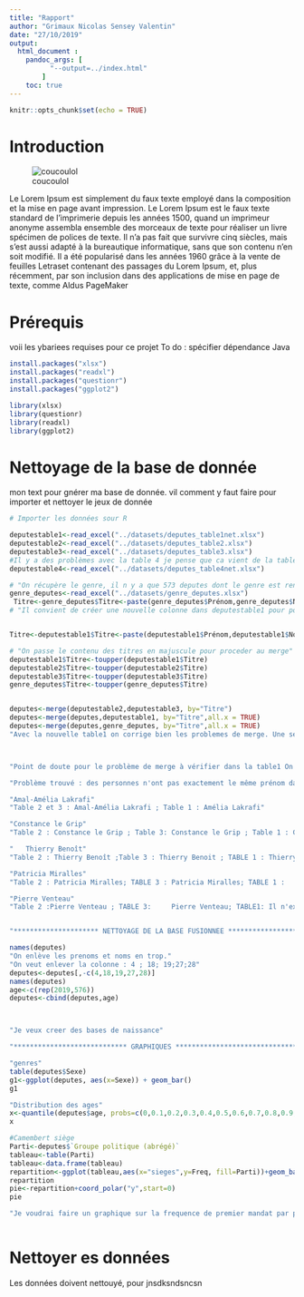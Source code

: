 ```yaml
---
title: "Rapport"
author: "Grimaux Nicolas Sensey Valentin"
date: "27/10/2019"
output: 
  html_document :
    pandoc_args: [
          "--output=../index.html"
        ]
    toc: true
---
```


```r
knitr::opts_chunk$set(echo = TRUE)

```

# Introduction

![coucoulol](../images/test.png)


Le Lorem Ipsum est simplement du faux texte employé dans la composition et la mise en page avant impression. Le Lorem Ipsum est le faux texte standard de l'imprimerie depuis les années 1500, quand un imprimeur anonyme assembla ensemble des morceaux de texte pour réaliser un livre spécimen de polices de texte. Il n'a pas fait que survivre cinq siècles, mais s'est aussi adapté à la bureautique informatique, sans que son contenu n'en soit modifié. Il a été popularisé dans les années 1960 grâce à la vente de feuilles Letraset contenant des passages du Lorem Ipsum, et, plus récemment, par son inclusion dans des applications de mise en page de texte, comme Aldus PageMaker


# Prérequis

voii les ybariees requises pour ce projet
To do : spécifier dépendance Java
```r
install.packages("xlsx")
install.packages("readxl")
install.packages("questionr")
install.packages("ggplot2")
```



```r

library(xlsx)
library(questionr)
library(readxl)
library(ggplot2)
```

# Nettoyage de la base de donnée 

mon text pour gnérer ma base de donnée. vil comment y faut faire pour importer et nettoyer le jeux de donnée

```r
# Importer les données sour R

deputestable1<-read_excel("../datasets/deputes_table1net.xlsx") 
deputestable2<-read_excel("../datasets/deputes_table2.xlsx")
deputestable3<-read_excel("../datasets/deputes_table3.xlsx")
#Il y a des problèmes avec la table 4 je pense que ca vient de la table Excel
deputestable4<-read_excel("../datasets/deputes_table4net.xlsx")

# "On récupère le genre, il n y a que 573 deputes dont le genre est renseigne"
genre_deputes<-read_excel("../datasets/genre_deputes.xlsx")
 Titre<-genre_deputes$Titre<-paste(genre_deputes$Prénom,genre_deputes$Nom,sep=" ")
# "Il convient de créer une nouvelle colonne dans deputestable1 pour pouvoir merge avec les deux autres"


Titre<-deputestable1$Titre<-paste(deputestable1$Prénom,deputestable1$Nom_Propre,sep=" ")

# "On passe le contenu des titres en majuscule pour proceder au merge"
deputestable1$Titre<-toupper(deputestable1$Titre)
deputestable2$Titre<-toupper(deputestable2$Titre)
deputestable3$Titre<-toupper(deputestable3$Titre)
genre_deputes$Titre<-toupper(genre_deputes$Titre)


deputes<-merge(deputestable2,deputestable3, by="Titre")
deputes<-merge(deputes,deputestable1, by="Titre",all.x = TRUE)
deputes<-merge(deputes,genre_deputes, by="Titre",all.x = TRUE)
"Avec la nouvelle table1 on corrige bien les problemes de merge. Une seule personne disparait ce qui est normal cependant on veut la garder donc on va rajouter all.x=TRUE"



"Point de doute pour le problème de merge à vérifier dans la table1 On arrive à 571 merge"

"Problème trouvé : des personnes n'ont pas exactement le même prénom dans les deux bases j'essai donc de les repertoriers "

"Amal-Amélia Lakrafi"
"Table 2 et 3 : Amal-Amélia Lakrafi ; Table 1 : Amélia Lakrafi"

"Constance le Grip"
"Table 2 : Constance le Grip ; Table 3: Constance le Grip ; Table 1 : Constance Le Grip             Le problème se règle lorsqu'on passe titre ne majuscule"

"	Thierry Benoît"
"Table 2 : Thierry Benoît ;Table 3 : Thierry Benoit ; TABLE 1 : Thierry Benoit"

"Patricia Miralles"
"Table 2 : Patricia Miralles; TABLE 3 : Patricia Miralles; TABLE 1 : 	Patricia Mirallès"

"Pierre Venteau"
"Table 2 :Pierre Venteau ; TABLE 3: 	Pierre Venteau; TABLE1: Il n'existe pas dans la base 1"


"********************* NETTOYAGE DE LA BASE FUSIONNEE ********************* "
```


```r
names(deputes)
"On enlève les prenoms et noms en trop."
"On veut enlever la colonne : 4 ; 18; 19;27;28"
deputes<-deputes[,-c(4,18,19,27,28)]
names(deputes)
age<-c(rep(2019,576))
deputes<-cbind(deputes,age)



"Je veux creer des bases de naissance" 

"**************************** GRAPHIQUES **********************************"
```


```r
"genres"
table(deputes$Sexe)
g1<-ggplot(deputes, aes(x=Sexe)) + geom_bar()
g1
```


```r
"Distribution des ages"
x<-quantile(deputes$age, probs=c(0,0.1,0.2,0.3,0.4,0.5,0.6,0.7,0.8,0.9,1))
x

```


```r
#Camembert siège
Parti<-deputes$`Groupe politique (abrégé)`
tableau<-table(Parti)
tableau<-data.frame(tableau)
repartition<-ggplot(tableau,aes(x="sieges",y=Freq, fill=Parti))+geom_bar(width = 1,stat="identity")
repartition
pie<-repartition+coord_polar("y",start=0)
pie

"Je voudrai faire un graphique sur la frequence de premier mandat par partie politique"



```


# Nettoyer es données 

Les données doivent nettouyé, pour jnsdksndsncsn




